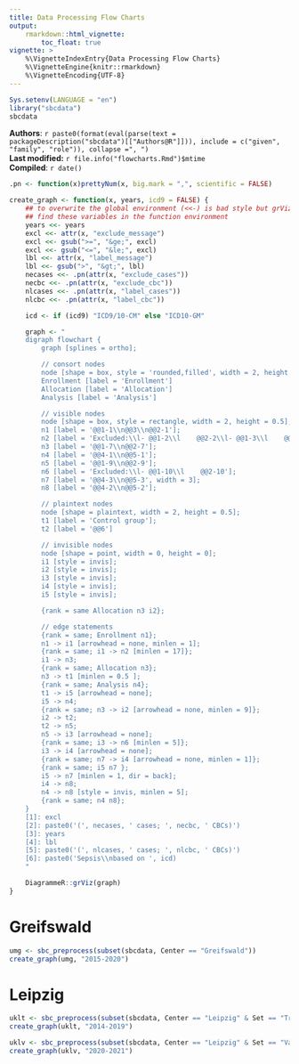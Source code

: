 ```yaml
---
title: Data Processing Flow Charts
output:
    rmarkdown::html_vignette:
        toc_float: true
vignette: >
    %\VignetteIndexEntry{Data Processing Flow Charts}
    %\VignetteEngine{knitr::rmarkdown}
    %\VignetteEncoding{UTF-8}
---
```


```r
Sys.setenv(LANGUAGE = "en")
library("sbcdata")
sbcdata
```

**Authors**: `r paste0(format(eval(parse(text = packageDescription("sbcdata")[["Authors@R"]])), include = c("given", "family", "role")), collapse =", ")`<br />
**Last modified:** `r file.info("flowcharts.Rmd")$mtime`<br />
**Compiled**: `r date()`

```r
.pn <- function(x)prettyNum(x, big.mark = ",", scientific = FALSE)

create_graph <- function(x, years, icd9 = FALSE) {
    ## to overwrite the global environment (<<-) is bad style but grViz doesn't
    ## find these variables in the function environment
    years <<- years
    excl <<- attr(x, "exclude_message")
    excl <<- gsub(">=", "&ge;", excl)
    excl <<- gsub("<=", "&le;", excl)
    lbl <<- attr(x, "label_message")
    lbl <<- gsub(">", "&gt;", lbl)
    necases <<- .pn(attr(x, "exclude_cases"))
    necbc <<- .pn(attr(x, "exclude_cbc"))
    nlcases <<- .pn(attr(x, "label_cases"))
    nlcbc <<- .pn(attr(x, "label_cbc"))

    icd <- if (icd9) "ICD9/10-CM" else "ICD10-GM"

    graph <- "
    digraph flowchart {
        graph [splines = ortho];

        // consort nodes
        node [shape = box, style = 'rounded,filled', width = 2, height = 0.5, fillcolor = '#7589af'];
        Enrollment [label = 'Enrollment']
        Allocation [label = 'Allocation']
        Analysis [label = 'Analysis']

        // visible nodes
        node [shape = box, style = rectangle, width = 2, height = 0.5];
        n1 [label = '@@1-1\\n@@3\\n@@2-1'];
        n2 [label = 'Excluded:\\l- @@1-2\\l    @@2-2\\l- @@1-3\\l    @@2-3\\l- @@1-4\\l    @@2-4\\l- @@1-5\\l    @@2-5\\l- @@1-6\\l    @@2-6\\l'];
        n3 [label = '@@1-7\\n@@2-7'];
        n4 [label = '@@4-1\\n@@5-1'];
        n5 [label = '@@1-9\\n@@2-9'];
        n6 [label = 'Excluded:\\l- @@1-10\\l    @@2-10'];
        n7 [label = '@@4-3\\n@@5-3', width = 3];
        n8 [label = '@@4-2\\n@@5-2'];

        // plaintext nodes
        node [shape = plaintext, width = 2, height = 0.5];
        t1 [label = 'Control group'];
        t2 [label = '@@6']

        // invisible nodes
        node [shape = point, width = 0, height = 0];
        i1 [style = invis];
        i2 [style = invis];
        i3 [style = invis];
        i4 [style = invis];
        i5 [style = invis];

        {rank = same Allocation n3 i2};

        // edge statements
        {rank = same; Enrollment n1};
        n1 -> i1 [arrowhead = none, minlen = 1];
        {rank = same; i1 -> n2 [minlen = 17]};
        i1 -> n3;
        {rank = same; Allocation n3};
        n3 -> t1 [minlen = 0.5 ];
        {rank = same; Analysis n4};
        t1 -> i5 [arrowhead = none];
        i5 -> n4;
        {rank = same; n3 -> i2 [arrowhead = none, minlen = 9]};
        i2 -> t2;
        t2 -> n5;
        n5 -> i3 [arrowhead = none];
        {rank = same; i3 -> n6 [minlen = 5]};
        i3 -> i4 [arrowhead = none];
        {rank = same; n7 -> i4 [arrowhead = none, minlen = 1]};
        {rank = same; i5 n7 };
        i5 -> n7 [minlen = 1, dir = back];
        i4 -> n8;
        n4 -> n8 [style = invis, minlen = 5];
        {rank = same; n4 n8};
    }
    [1]: excl
    [2]: paste0('(', necases, ' cases; ', necbc, ' CBCs)')
    [3]: years
    [4]: lbl
    [5]: paste0('(', nlcases, ' cases; ', nlcbc, ' CBCs)')
    [6]: paste0('Sepsis\\nbased on ', icd)
    "

    DiagrammeR::grViz(graph)
}
```

# Greifswald

```r
umg <- sbc_preprocess(subset(sbcdata, Center == "Greifswald"))
create_graph(umg, "2015-2020")
```

# Leipzig

```r
uklt <- sbc_preprocess(subset(sbcdata, Center == "Leipzig" & Set == "Training"))
create_graph(uklt, "2014-2019")
```
```r
uklv <- sbc_preprocess(subset(sbcdata, Center == "Leipzig" & Set == "Validation"))
create_graph(uklv, "2020-2021")
```
